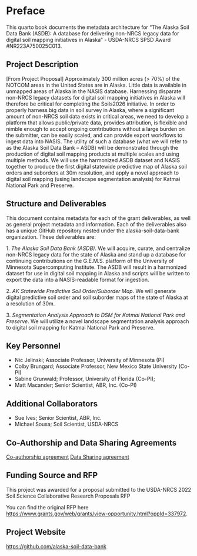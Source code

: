 # Preface {.unnumbered}

This quarto book documents the metadata architecture for "The Alaska Soil Data Bank (ASDB): A database for delivering non-NRCS legacy data for digital soil mapping initiatives in Alaska" - USDA-NRCS SPSD Award #NR223A750025C013.

## Project Description

\[From Project Proposal\] Approximately 300 million acres (\> 70%) of the NOTCOM areas in the United States are in Alaska. Little data is available in unmapped areas of Alaska in the NASIS database. Harnessing disparate non-NRCS legacy datasets for digital soil mapping initiatives in Alaska will therefore be critical for completing the Soils2026 initiative. In order to properly harness big data in soil survey in Alaska, where a significant amount of non-NRCS soil data exists in critical areas, we need to develop a platform that allows public/private data, provides attribution, is flexible and nimble enough to accept ongoing contributions without a large burden on the submitter, can be easily scaled, and can provide export workflows to ingest data into NASIS. The utility of such a database (what we will refer to as the Alaska Soil Data Bank -- ASDB) will be demonstrated through the production of digital soil mapping products at multiple scales and using multiple methods. We will use the harmonized ASDB dataset and NASIS together to produce the first digital statewide predictive map of Alaska soil orders and suborders at 30m resolution, and apply a novel approach to digital soil mapping (using landscape segmentation analysis) for Katmai National Park and Preserve.

## Structure and Deliverables

This document contains metadata for each of the grant deliverables, as well as general project metadata and information. Each of the deliverables also has a unique GitHub repository nested under the alaska-soil-data-bank organization. These deliverables are:

1\. *The Alaska Soil Data Bank (ASDB)*. We will acquire, curate, and centralize non-NRCS legacy data for the state of Alaska and stand up a database for continuing contributions on the G.E.M.S. platform of the University of Minnesota Supercomputing Institute. The ASDB will result in a harmonized dataset for use in digital soil mapping in Alaska and scripts will be written to export the data into a NASIS-readable format for ingestion.

2\. *AK Statewide Predictive Soil Order/Suborder Map*. We will generate digital predictive soil order and soil suborder maps of the state of Alaska at a resolution of 30m.

3\. *Segmentation Analysis Approach to DSM for Katmai National Park and Preserve*. We will utilize a novel landscape segmentation analysis approach to digital soil mapping for Katmai National Park and Preserve.

## Key Personnel

-   Nic Jelinski; Associate Professor, University of Minnesota (PI)
-   Colby Brungard; Associate Professor, New Mexico State University (Co-PI)
-   Sabine Grunwald; Professor, University of Florida (Co-PI);
-   Matt Macander; Senior Scientist, ABR, Inc. (Co-PI)

## Additional Collaborators

-   Sue Ives; Senior Scientist, ABR, Inc.
-   Michael Sousa; Soil Scientist, USDA-NRCS

## Co-Authorship and Data Sharing Agreements

[Co-authorship agreement](co-authorship-template.qmd) [Data Sharing agreement](data-use-and-sharing.qmd)

## Funding Source and RFP

This project was awarded for a proposal submitted to the USDA-NRCS 2022 Soil Science Collaborative Research Proposals RFP

You can find the original RFP here <https://www.grants.gov/web/grants/view-opportunity.html?oppId=337972>.

## Project Website

<https://github.com/alaska-soil-data-bank>
